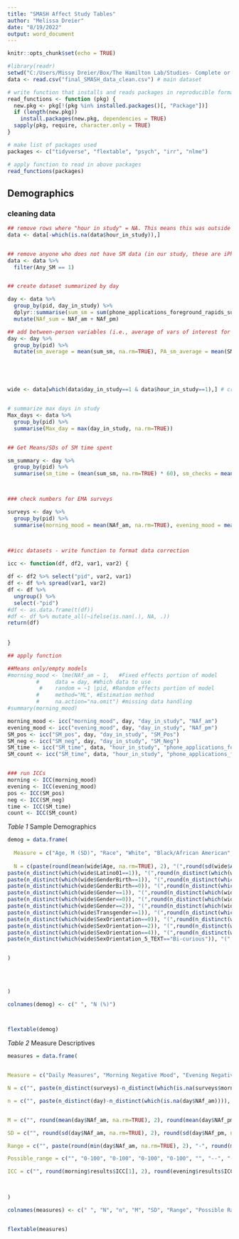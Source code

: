 ```yaml
---
title: "SMASH Affect Study Tables"
author: "Melissa Dreier"
date: "8/19/2022"
output: word_document
---
```


```r
knitr::opts_chunk$set(echo = TRUE)
```

```r

#library(readr)
setwd("C:/Users/Missy Dreier/Box/The Hamilton Lab/Studies- Complete or Collabs/SMASH Study/Data for Analysis")
data <- read.csv("final_SMASH_data_clean.csv") # main dataset

```


```r
# write function that installs and reads packages in reproducible format
read_functions <- function (pkg) {
  new.pkg <- pkg[!(pkg %in% installed.packages()[, "Package"])]
  if (length(new.pkg))
    install.packages(new.pkg, dependencies = TRUE)
  sapply(pkg, require, character.only = TRUE)
}

# make list of packages used
packages <- c("tidyverse", "flextable", "psych", "irr", "nlme")

# apply function to read in above packages
read_functions(packages)

```


## Demographics

### cleaning data
```r


## remove rows where "hour in study" = NA. This means this was outside of the passive monitoring period
data <- data[-which(is.na(data$hour_in_study)),]


## remove anyone who does not have SM data (in our study, these are iPhone users or people whose passive monitoring app did not work during the study period)
data <- data %>%
  filter(Any_SM == 1)


## create dataset summarized by day

day <- data %>%
  group_by(pid, day_in_study) %>%
  dplyr::summarise(sum_sm = sum(phone_applications_foreground_rapids_sumdurationsm, na.rm = TRUE), NAf_am = mean(Mood_1_am, na.rm=TRUE), NAf_pm = mean(Mood_1_pm, na.rm=TRUE), count_sm = sum(phone_applications_foreground_rapids_countsm, na.rm = TRUE), SM_Pos = mean(SMPos_1_pm, na.rm=TRUE), SM_Neg = mean(SMNeg_1_pm, na.rm=TRUE)) %>%
  mutate(NAf_sum = NAf_am + NAf_pm)

## add between-person variables (i.e., average of vars of interest for each participant, rather than participant by day)
day <- day %>%
  group_by(pid) %>%
  mutate(sm_average = mean(sum_sm, na.rm=TRUE), PA_sm_average = mean(SM_Pos, na.rm=TRUE), NA_sm_average = mean(SM_Neg, na.rm=TRUE), count_average = mean(count_sm, na.rm=TRUE))





wide <- data[which(data$day_in_study==1 & data$hour_in_study==1),] # create dataset with 1 row/participant for demographics


# summarize max days in study
Max_days <- data %>%
  group_by(pid) %>%
  summarise(Max_day = max(day_in_study, na.rm=TRUE))


## Get Means/SDs of SM time spent

sm_summary <- day %>%
  group_by(pid) %>%
  summarise(sm_time = (mean(sum_sm, na.rm=TRUE) * 60), sm_checks = mean(count_sm, na.rm=TRUE))



### check numbers for EMA surveys

surveys <- day %>%
  group_by(pid) %>%
  summarise(morning_mood = mean(NAf_am, na.rm=TRUE), evening_mood = mean(NAf_pm, na.rm=TRUE), pos = mean(SM_Pos, na.rm=TRUE), neg = mean(SM_Neg, na.rm=TRUE))



##icc datasets - write function to format data correction

icc <- function(df, df2, var1, var2) {
  
df <- df2 %>% select("pid", var2, var1)
df <- df %>% spread(var1, var2)
df <- df %>% 
  ungroup() %>%
  select(-"pid")
#df <- as.data.frame(t(df))
#df <- df %>% mutate_all(~ifelse(is.nan(.), NA, .))
return(df)
  
  
}

## apply function

##Means only/empty models
#morning_mood <- lme(NAf_am ~ 1,   #Fixed effects portion of model
         #     data = day, #Which data to use
          #    random = ~1 |pid, #Random effects portion of model
         #     method="ML", #Estimation method
         #     na.action="na.omit") #missing data handling
#summary(morning_mood)

morning_mood <- icc("morning_mood", day, "day_in_study", "NAf_am")
evening_mood <- icc("evening_mood", day, "day_in_study", "NAf_pm")
SM_pos <- icc("SM_pos", day, "day_in_study", "SM_Pos")
SM_neg <- icc("SM_neg", day, "day_in_study", "SM_Neg")
SM_time <- icc("SM_time", data, "hour_in_study", "phone_applications_foreground_rapids_sumdurationsm")
SM_count <- icc("SM_time", data, "hour_in_study", "phone_applications_foreground_rapids_countsm")


### run ICCs
morning <- ICC(morning_mood)
evening <- ICC(evening_mood)
pos <- ICC(SM_pos)
neg <- ICC(SM_neg)
time <- ICC(SM_time)
count <- ICC(SM_count)


```


*Table 1* Sample Demographics
```r

demog = data.frame(
  
  Measure = c("Age, M (SD)", "Race", "White", "Black/African American", "Asian", "Ethnicity", "Hispanic/Latine", "Non-Hispanic/Latine", "Sex", "Male", "Female", "Gender", "Boys", "Girls", "Non-binary/third gender", "Transgender", "Sexual Orientation", "Heterosexual/Straight", "Bisexual", "Queer", "Bi-curious", "I don't know", "Socioeconomic Status - Society, M (SD; Range)", "Socioeconomic Status - School, M (SD; Range)"),
  
  N = c(paste(round(mean(wide$Age, na.rm=TRUE), 2), "(",round(sd(wide$Age, na.rm = TRUE), 2),")", sep=""), "", paste(n_distinct(which(wide$Race_012==0)), "(",round(n_distinct(which(wide$Race_012==0)) / nrow(wide) * 100, 2),"%)", sep=""),  paste(n_distinct(which(wide$Race_012==1)), "(",round(n_distinct(which(wide$Race_012==1)) / nrow(wide) * 100, 2),"%)", sep=""), paste(n_distinct(which(wide$Race_012==2)), "(",round(n_distinct(which(wide$Race_012==2)) / nrow(wide) * 100, 2),"%)", sep=""), "",
paste(n_distinct(which(wide$Latino01==1)), "(",round(n_distinct(which(wide$Latino01==1)) / nrow(wide) * 100, 2),"%)", sep=""), paste(n_distinct(which(wide$Latino01==0)), "(",round(n_distinct(which(wide$Latino01==0)) / nrow(wide) * 100, 2),"%)", sep=""), "", 
paste(n_distinct(which(wide$GenderBirth==1)), "(",round(n_distinct(which(wide$GenderBirth==1)) / nrow(wide) * 100, 2),"%)", sep=""),
paste(n_distinct(which(wide$GenderBirth==0)), "(",round(n_distinct(which(wide$GenderBirth==0)) / nrow(wide) * 100, 2),"%)", sep=""), "",
paste(n_distinct(which(wide$Gender==1)), "(",round(n_distinct(which(wide$Gender==1)) / nrow(wide) * 100, 2),"%)", sep=""),
paste(n_distinct(which(wide$Gender==0)), "(",round(n_distinct(which(wide$Gender==0)) / nrow(wide) * 100, 2),"%)", sep=""),
paste(n_distinct(which(wide$Gender==2)), "(",round(n_distinct(which(wide$Gender==2)) / nrow(wide) * 100, 2),"%)", sep=""),
paste(n_distinct(which(wide$Transgender==1)), "(",round(n_distinct(which(wide$Transgender==1)) / nrow(wide) * 100, 2),"%)", sep=""), "",
paste(n_distinct(which(wide$SexOrientation==0)), "(",round(n_distinct(which(wide$SexOrientation==0)) / nrow(wide) * 100, 2),"%)", sep=""),
paste(n_distinct(which(wide$SexOrientation==2)), "(",round(n_distinct(which(wide$SexOrientation==2)) / nrow(wide) * 100, 2),"%)", sep=""),
paste(n_distinct(which(wide$SexOrientation==4)), "(",round(n_distinct(which(wide$SexOrientation==4)) / nrow(wide) * 100, 2),"%)", sep=""),
paste(n_distinct(which(wide$SexOrientation_5_TEXT=="Bi-curious")), "(",round(n_distinct(which(wide$SexOrientation_5_TEXT=="Bi-curious")) / nrow(wide) * 100, 2),"%)", sep=""), paste(n_distinct(which(wide$SexOrientation_5_TEXT=="I don't know")), "(", round(n_distinct(which(wide$SexOrientation_5_TEXT=="I don't know")) / nrow(wide) * 100, 2),"%)", sep=""), paste(round(mean(wide$SES_Society, na.rm=TRUE), 2), "(", round(sd(wide$SES_Society, na.rm = TRUE), 2), ";", min(wide$SES_Society, na.rm = TRUE), "-", max(wide$SES_Society, na.rm = TRUE), ")", sep=""), paste(round(mean(wide$SES_School, na.rm=TRUE), 2), "(", round(sd(wide$SES_School, na.rm = TRUE), 2), ";", min(wide$SES_School, na.rm = TRUE), "-", max(wide$SES_School, na.rm = TRUE), ")", sep="")


)
  
  
  
  
)

colnames(demog) <- c(" ", "N (%)")




```

```r


flextable(demog)


```


*Table 2* Measure Descriptives

```r



measures = data.frame(


Measure = c("Daily Measures", "Morning Negative Mood", "Evening Negative Mood", "Positive Affect on Social Media", "Negative Affect on Social Media", "Continuous Measures", "Time Spent on Social Media (hours)", "Social Media Checks"),

N = c("", paste(n_distinct(surveys)-n_distinct(which(is.na(surveys$morning_mood)))), paste(n_distinct(surveys)-n_distinct(which(is.na(surveys$evening_mood)))), paste(n_distinct(surveys)-n_distinct(which(is.na(surveys$pos)))), paste(n_distinct(surveys)-n_distinct(which(is.na(surveys$neg)))), "", paste(n_distinct(sm_summary)-n_distinct(which(is.na(sm_summary$sm_time)))), paste(n_distinct(sm_summary)-n_distinct(which(is.na(sm_summary$sm_checks))))),

n = c("", paste(n_distinct(day)-n_distinct(which(is.na(day$NAf_am)))),  paste(n_distinct(day)-n_distinct(which(is.na(day$NAf_pm)))),  paste(n_distinct(day)-n_distinct(which(is.na(day$SM_Pos)))), paste(n_distinct(day)-n_distinct(which(is.na(day$SM_Neg)))), "", paste(n_distinct(data)-n_distinct(which(is.na(data$phone_applications_foreground_rapids_sumdurationsm)))), paste(n_distinct(data)-n_distinct(which(is.na(data$phone_applications_foreground_rapids_countsm))))),


M = c("", round(mean(day$NAf_am, na.rm=TRUE), 2), round(mean(day$NAf_pm, na.rm=TRUE), 2), round(mean(day$SM_Pos, na.rm=TRUE), 2), round(mean(day$SM_Neg, na.rm=TRUE), 2), "", round(mean(day$sum_sm, na.rm=TRUE) / 60, 2), round(mean(day$count_sm, na.rm=TRUE), 2)),

SD = c("", round(sd(day$NAf_am, na.rm=TRUE), 2), round(sd(day$NAf_pm, na.rm=TRUE), 2), round(sd(day$SM_Pos, na.rm=TRUE), 2), round(sd(day$SM_Neg, na.rm=TRUE), 2), "", round(sd(day$sum_sm, na.rm=TRUE) / 60, 2), round(sd(day$count_sm, na.rm=TRUE), 2)),

Range = c("", paste(round(min(day$NAf_am, na.rm=TRUE), 2), "-", round(max(day$NAf_am, na.rm=TRUE), 2), sep=""), paste(round(min(day$NAf_pm, na.rm=TRUE), 2), "-", round(max(day$NAf_pm, na.rm=TRUE), 2), sep=""), paste(round(min(day$SM_Pos, na.rm=TRUE), 2), "-", round(max(day$SM_Pos, na.rm=TRUE), 2), sep=""), paste(round(min(day$SM_Neg, na.rm=TRUE), 2), "-", round(max(day$SM_Neg, na.rm=TRUE), 2), sep=""), "", paste(round(min(day$sum_sm, na.rm=TRUE) / 60, 2), "-", round(max(day$sum_sm, na.rm=TRUE) / 60, 2), sep=""), paste(round(min(day$count_sm, na.rm=TRUE), 2), "-", round(max(day$count_sm, na.rm=TRUE), 2), sep="")),

Possible_range = c("", "0-100", "0-100", "0-100", "0-100", "", "--", "--"),

ICC = c("", round(morning$results$ICC[1], 2), round(evening$results$ICC[1], 2), round(pos$results$ICC[1], 2), round(neg$results$ICC[1], 2), "", round(time$results$ICC[1], 2), round(count$results$ICC[1], 2))


  
)

colnames(measures) <- c(" ", "N", "n", "M", "SD", "Range", "Possible Range", "ICC")



```

```r


flextable(measures)


```


